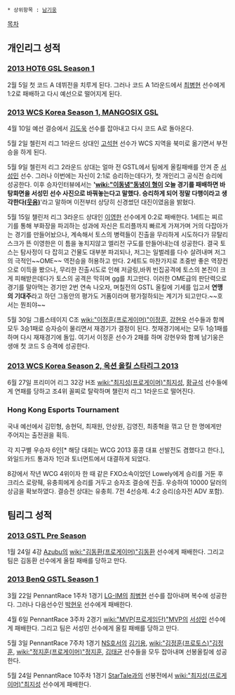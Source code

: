  * 상위항목 : [[남기웅]]

[[목차]]

== 개인리그 성적 ==
=== [[2013 HOT6 GSL Season 1]] ===
2월 5일 첫 코드 A 데뷔전을 치루게 된다. 그러나 코드 A 1라운드에서 [[최병현]] 선수에게 1:2로 패배하고 다시 예선으로 떨어지게 된다.
=== [[2013 WCS Korea Season 1, MANGOSIX GSL]] ===
4월 10일 예선 결승에서 [[김도욱]] 선수를 잡아내고 다시 코드 A로 돌아온다.

5월 2일 첼린저 리그 1라운드 상대인 [[고석현]] 선수가 WCS 지역을 북미로 옮기면서 부전승을 하게 된다.

5월 9일 첼린저 리그 2라운드 상대는 얼마 전 GSTL에서 팀에게 올킬패배를 안겨 준 [[서성민]] 선수. 그러나 이번에는 자신이 2:1로 승리하는데다가, 첫 개인리그 공식전 승리에 성공한다. 이후 승자인터뷰에서는 ''''[[wiki:"이동녕"동녕이 형]]이 오늘 경기를 패배하면 바탕화면을 서성민 선수 사진으로 바꿔놓는다고 말했다. 승리하게 되어 정말 다행이라고 생각한다[[(웃음)]]''''라고 말하며 이전부터 상당히 신경썼던 대진이였음을 밝혔다.

5월 15일 챌린저 리그 3라운드 상대인 [[이영한]] 선수에게 0:2로 패배한다. 1세트는 찌르기를 통해 부화장을 파괴하는 성과에 자신은 트리플까지 빠르게 가져가며 거의 다잡아가는 경기를 만들어놨으나, 계속해서 토스의 병력들이 진출을 무리하게 시도하다가 뮤탈리스크가 뜬 이영한은 이 틈을 놓치지않고 엘리전 구도를 만들어내는데 성공한다. 결국 토스는 탐사정이 다 잡히고 건물도 대부분 파괴되나, 저그는 일벌레를 다수 살려내며 저그의 극적인~~OME~~ 역전승을 허용하고 만다. 2세트도 마찬가지로 초중반 좋은 역장컨으로 이득을 봤으나, 무리한 진출시도로 인해 저글링,바퀴 빈집공격에 토스의 본진이 크게 피해받은데다가 토스의 공격은 막히며 gg를 치고만다. 
이러한 OME급의 판단력으로 경기를 말아먹는 경기만 2번 연속 나오자, 며칠전의 GSTL 올킬에 기세를 입고서 '''연맹의 기대주'''라고 하던 그동안의 평가도 거품이라며 평가절하되는 계기가 되고만다.~~호서는 뭔죄야~~

5월 30일 그룹스테이지 C조 [[wiki:"이정훈(프로게이머)"이정훈]], [[강현우]] 선수들과 함께 모두 3승1패로 승자승이 물리면서 재경기가 결정이 된다. 첫재경기에서는 모두 1승1패를 하며 다시 재재경기에 돌입. 여기서 이정훈 선수가 2패를 하며 강현우와 함께 남기웅은 생애 첫 코드 S 승격에 성공한다.
=== [[2013 WCS Korea Season 2, 옥션 올킬 스타리그 2013]] ===
6월 27일 프리미어 리그 32강 H조 [[wiki:"최지성(프로게이머)"최지성]], [[황규석]] 선수들에게 연패를 당하고 조4위 꼴찌로 탈락하며 챌린저 리그 1라운드로 떨어진다.
=== Hong Kong Esports Tournament ===
국내 예선에서 김민형, 송현덕, 최재원, 안상원, 김영진, 최종혁을 꺾고 단 한 명에게만 주어지는 출전권을 획득.

각 지구별 우승자 6인[* 해당 대회는 WCG 2013 홍콩 대표 선발전도 겸했다고 한다.], 와일드카드 통과자 1인과 토너먼트에서 대결하게 되었다.

8강에서 작년 WCG 4위이자 한 때 같은 FXO소속이었던 Lowely에게 승리를 거둔 후 크리스 로랑줴, 유충희에게 승리를 거두고 승자조 결승에 진출. 우승하여 10000 달러의 상금을 확보하였다. 결승전 상대는 유충희. 7전 4선승제. 4:2 승리(승자전 ADV 포함).
== 팀리그 성적 ==
=== [[2013 GSTL Pre Season]] ===
1월 24일 4강 [[Azubu]]의 [[wiki:"김동환(프로게이머)"김동환]] 선수에게 패배한다. 그리고 팀은 김동환 선수에게 올킬 패배를 당하고 만다.
=== [[2013 BenQ GSTL Season 1]] ===
3월 22일 PennantRace 1주차 1경기 [[LG-IM]]의 [[최병현]] 선수를 잡아내며 복수에 성공한다. 그러나 다음선수인 [[박현우]] 선수에게 패배한다.

4월 6일 PennantRace 3주차 2경기 [[wiki:"MVP(프로게임단)"MVP]]의 [[서성민]] 선수에게 패배한다. 그리고 팀은 서성민 선수에게 올킬 패배를 당하고 만다.

5월 3일 PennantRace 7주차 1경기 [[NS호서]]의 [[김기용]], [[wiki:"김정훈(프로토스)"김정훈]], [[wiki:"정지훈(프로게이머)"정지훈]], [[김태균]] 선수들을 모두 잡아내며 선봉올킬에 성공한다.

5월 24일 PennantRace 10주차 1경기 [[StarTale]]과의 선봉전에서 [[wiki:"최지성(프로게이머)"최지성]] 선수에게 패배한다.

